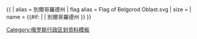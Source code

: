{{ {{{1<noinclude>|country showdata</noinclude>}}}
| alias = 別爾哥羅德州
| flag alias = Flag of Belgorod Oblast.svg
| size = {{{size|}}}
| name = {{#if: {{{name|}}} | {{{name|}}} | 別爾哥羅德州 }}
}}<noinclude>
[[Category:俄罗斯行政区划资料模板]]
</noinclude>